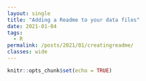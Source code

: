 ```yaml
---
layout: single
title: "Adding a Readme to your data files"
date: 2021-01-04
tags:
  - R
permalink: /posts/2021/01/creatingreadme/
classes: wide
---
```


```r
knitr::opts_chunk$set(echo = TRUE)
```



